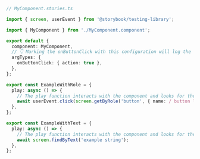 ```ts
// MyComponent.stories.ts

import { screen, userEvent } from '@storybook/testing-library';

import { MyComponent } from './MyComponent.component';

export default {
  component: MyComponent,
  // 👇 Marking the onButtonClick with this configuration will log the event in the Actions panel
  argTypes: {
    onButtonClick: { action: true },
  },
};

export const ExampleWithRole = {
  play: async () => {
    // The play function interacts with the component and looks for the button.
    await userEvent.click(screen.getByRole('button', { name: / button label/i }));
  },
};

export const ExampleWithText = {
  play: async () => {
    // The play function interacts with the component and looks for the text
    await screen.findByText('example string');
  },
};
```